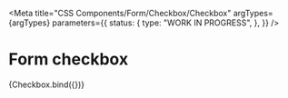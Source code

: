 
<Meta
  title="CSS Components/Form/Checkbox/Checkbox"
  argTypes={argTypes}
  parameters={{
    status: {
      type: "WORK IN PROGRESS",
    },
  }}
/>

# Form checkbox

<Canvas>
  <Story name="Checkbox" args={defaultArgs}>
    {Checkbox.bind({})}
  </Story>
</Canvas>

<ArgsTable story="Checkbox" />
